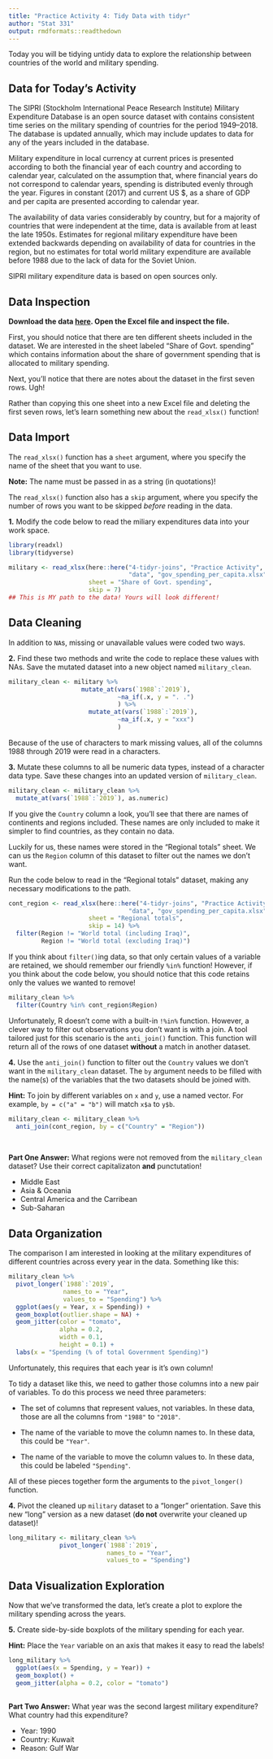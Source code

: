 ```yaml
---
title: "Practice Activity 4: Tidy Data with tidyr"
author: "Stat 331"
output: rmdformats::readthedown
---
```


Today you will be tidying untidy data to explore the relationship between 
countries of the world and military spending. 

## Data for Today's Activity  

The SIPRI (Stockholm International Peace Research Institute) Military Expenditure
Database is an open source dataset with contains consistent time series on the 
military spending of countries for the period 1949–2018. The database is updated
annually, which may include updates to data for any of the years included in the
database.

Military expenditure in local currency at current prices is presented according
to both the financial year of each country and according to calendar year, 
calculated on the assumption that, where financial years do not correspond to 
calendar years, spending is distributed evenly through the year. 
Figures in constant (2017) and current US $, as a share of GDP and per capita 
are presented according to calendar year. 

The availability of data varies considerably by country, but for a majority of 
countries that were independent at the time, data is available from at least the
late 1950s. Estimates for regional military expenditure have been extended 
backwards depending on availability of data for countries in the region, but no 
estimates for total world military expenditure are available before 1988 due to 
the lack of data for the Soviet Union.

SIPRI military expenditure data is based on open sources only.


## Data Inspection

__Download the data [here](). Open the Excel file and inspect the file.__ 

First, you should notice that there are ten different sheets included in the 
dataset. We are interested in the sheet labeled "Share of Govt. spending" which 
contains information about the share of government spending that is allocated to
military spending. 

Next, you'll notice that there are notes about the dataset in the first seven rows. 
Ugh! 

Rather than copying this one sheet into a new Excel file and deleting the first 
seven rows, let's learn something new about the `read_xlsx()` function! 


## Data Import

The `read_xlsx()` function has a `sheet` argument, where you specify the name of
the sheet that you want to use.  

**Note:** The name must be passed in as a string (in quotations)!

The `read_xlsx()` function also has a `skip` argument, where you specify the 
number of rows you want to be skipped *before* reading in the data.

__1.__ Modify the code below to read the miliary expenditures data into your
work space. 

```r
library(readxl) 
library(tidyverse)

military <- read_xlsx(here::here("4-tidyr-joins", "Practice Activity", 
                                 "data", "gov_spending_per_capita.xlsx"), 
                      sheet = "Share of Govt. spending", 
                      skip = 7)
## This is MY path to the data! Yours will look different! 
```

## Data Cleaning 

In addition to `NA`s, missing or unavailable values were coded two ways.

__2.__ Find these two methods and write the code to replace these values with
NAs. Save the mutated dataset into a new object named `military_clean`.  


```r
military_clean <- military %>% 
                    mutate_at(vars(`1988`:`2019`),
                              ~na_if(.x, y = ". .")
                              ) %>%
                      mutate_at(vars(`1988`:`2019`),
                              ~na_if(.x, y = "xxx")
                              )
```


Because of the use of characters to mark missing values, all of the 
columns 1988 through 2019 were read in a characters. 

__3.__ Mutate these columns to all be numeric data types, instead of a character
data type. Save these changes into an updated version of `military_clean`.  


```r
military_clean <- military_clean %>% 
  mutate_at(vars(`1988`:`2019`), as.numeric) 
```


If you give the `Country` column a look, you'll see that there are names
of continents and regions included. These names are only included to make it 
simpler to find countries, as they contain no data. 

Luckily for us, these names were stored in the "Regional totals" sheet. We can 
us the `Region` column of this dataset to filter out the names we don't want. 

Run the code below to read in the "Regional totals" dataset, making any 
necessary modifications to the path. 

```r
cont_region <- read_xlsx(here::here("4-tidyr-joins", "Practice Activity", 
                                 "data", "gov_spending_per_capita.xlsx"), 
                      sheet = "Regional totals", 
                      skip = 14) %>% 
  filter(Region != "World total (including Iraq)", 
         Region != "World total (excluding Iraq)")

```


If you think about `filter()`ing data, so that only certain values of a variable 
are retained, we should remember our friendly `%in%` function! However, if you
think about the code below, you should notice that this code retains only the 
values we wanted to remove! 

```r
military_clean %>% 
  filter(Country %in% cont_region$Region)
```


Unfortunately, R doesn't come with a built-in `!%in%` function. However, a
clever way to filter out observations you don't want is with a join. A tool 
tailored just for this scenario is the `anti_join()` function. This function 
will return all of the rows of one dataset **without** a match in another 
dataset. 

__4.__ Use the `anti_join()` function to filter out the `Country` values we 
don't want in the `military_clean` dataset. The `by` argument needs to be 
filled with the name(s) of the variables that the two datasets should be joined 
with. 

**Hint:** To join by different variables on `x` and `y`, use a named vector. For
example, `by = c("a" = "b")` will match `x$a` to `y$b`.

```r
military_clean <- military_clean %>% 
  anti_join(cont_region, by = c("Country" = "Region"))
```

</br>

__Part One Answer:__ What regions were not removed from the `military_clean` 
dataset? Use their correct capitalizaton **and** punctutation! 

- Middle East
- Asia & Oceania
- Central America and the Carribean
- Sub-Saharan

## Data Organization

The comparison I am interested in looking at the military expenditures of 
different countries across every year in the data. Something like this:  

```r
military_clean %>%  
  pivot_longer(`1988`:`2019`,
               names_to = "Year", 
               values_to = "Spending") %>% 
  ggplot(aes(y = Year, x = Spending)) + 
  geom_boxplot(outlier.shape = NA) + 
  geom_jitter(color = "tomato", 
              alpha = 0.2, 
              width = 0.1, 
              height = 0.1) + 
  labs(x = "Spending (% of total Government Spending)")
```

Unfortunately, this requires that each year is it's own column! 

To tidy a dataset like this, we need to gather those columns into a new pair of
variables. To do this process we need three parameters:  

* The set of columns that represent values, not variables. In these data, those
are all the columns from `"1988"` to `"2018"`.  

* The name of the variable to move the column names to. In these data, this 
could be `"Year"`. 

* The name of the variable to move the column values to. In these data, this 
could be labeled `"Spending"`. 

All of these pieces together form the arguments to the `pivot_longer()`
function. 


__4.__ Pivot the cleaned up `military` dataset to a "longer" orientation. Save 
this new "long" version as a new dataset (**do not** overwrite your cleaned 
up dataset)!

```r
long_military <- military_clean %>%  
              pivot_longer(`1988`:`2019`,
                           names_to = "Year",
                           values_to = "Spending")

```


## Data Visualization Exploration  

Now that we've transformed the data, let's create a plot to explore the military 
spending across the years.   

__5.__ Create side-by-side boxplots of the military spending for each year. 

**Hint:** Place the `Year` variable on an axis that makes it easy to read the 
labels! 

```r

long_military %>% 
  ggplot(aes(x = Spending, y = Year)) + 
  geom_boxplot() + 
  geom_jitter(alpha = 0.2, color = "tomato")
  
```


__Part Two Answer:__ What year was the second largest military expenditure? 
What country had this expenditure? 

- Year: 1990
- Country: Kuwait
- Reason: Gulf War

